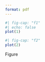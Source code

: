 ```yaml
---
format: pdf
---
```


::: {#fig-12 layout-ncol=2}

```r
#| fig-cap: "f1"
#| echo: false
plot(1)
```

```r
#| fig-cap: "f2"
plot(2)
```

Figure
:::